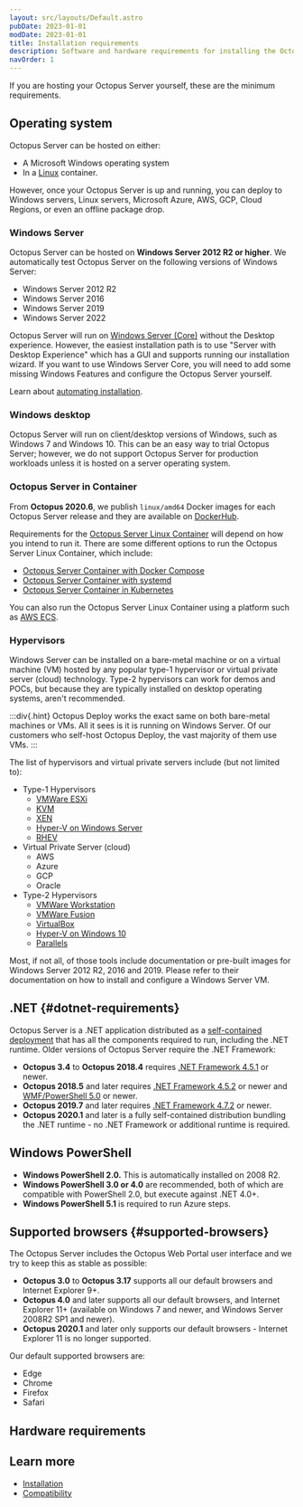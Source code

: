 ```yaml
---
layout: src/layouts/Default.astro
pubDate: 2023-01-01
modDate: 2023-01-01
title: Installation requirements
description: Software and hardware requirements for installing the Octopus Server.
navOrder: 1
---
```


If you are hosting your Octopus Server yourself, these are the minimum requirements.

## Operating system

Octopus Server can be hosted on either:
- A Microsoft Windows operating system
- In a [Linux](/docs/installation/octopus-server-linux-container) container.

However, once your Octopus Server is up and running, you can deploy to Windows servers, Linux servers, Microsoft Azure, AWS, GCP, Cloud Regions, or even an offline package drop.

### Windows Server

Octopus Server can be hosted on **Windows Server 2012 R2 or higher**. We automatically test Octopus Server on the following versions of Windows Server:

- Windows Server 2012 R2
- Windows Server 2016
- Windows Server 2019
- Windows Server 2022

Octopus Server will run on [Windows Server (Core)](https://docs.microsoft.com/en-us/windows-server/administration/server-core/what-is-server-core) without the Desktop experience. However, the easiest installation path is to use "Server with Desktop Experience" which has a GUI and supports running our installation wizard. If you want to use Windows Server Core, you will need to add some missing Windows Features and configure the Octopus Server yourself.

Learn about [automating installation](/docs/installation/automating-installation).

### Windows desktop

Octopus Server will run on client/desktop versions of Windows, such as Windows 7 and Windows 10. This can be an easy way to trial Octopus Server; however, we do not support Octopus Server for production workloads unless it is hosted on a server operating system.

### Octopus Server in Container

From **Octopus 2020.6**, we publish `linux/amd64` Docker images for each Octopus Server release and they are available on [DockerHub](https://hub.docker.com/r/octopusdeploy/).

Requirements for the [Octopus Server Linux Container](/docs/installation/octopus-server-linux-container) will depend on how you intend to run it. There are some different options to run the Octopus Server Linux Container, which include:

- [Octopus Server Container with Docker Compose](/docs/installation/octopus-server-linux-container/docker-compose-linux)
- [Octopus Server Container with systemd](/docs/installation/octopus-server-linux-container/systemd-service-definition)
- [Octopus Server Container in Kubernetes](/docs/installation/octopus-server-linux-container/octopus-in-kubernetes)

You can also run the Octopus Server Linux Container using a platform such as [AWS ECS](https://docs.aws.amazon.com/AmazonECS/latest/developerguide/Welcome.html).

<Sql />

### Hypervisors

Windows Server can be installed on a bare-metal machine or on a virtual machine (VM) hosted by any popular type-1 hypervisor or virtual private server (cloud) technology.  Type-2 hypervisors can work for demos and POCs, but because they are typically installed on desktop operating systems, aren't recommended.  

:::div{.hint}
Octopus Deploy works the exact same on both bare-metal machines or VMs.  All it sees is it is running on Windows Server.  Of our customers who self-host Octopus Deploy, the vast majority of them use VMs.
:::

The list of hypervisors and virtual private servers include (but not limited to):

- Type-1 Hypervisors
    - [VMWare ESXi](https://www.vmware.com/products/esxi-and-esx.html)
    - [KVM](http://www.linux-kvm.org/page/Main_Page)
    - [XEN](https://xenproject.org/)
    - [Hyper-V on Windows Server](https://docs.microsoft.com/en-us/windows-server/virtualization/hyper-v/hyper-v-on-windows-server)
    - [RHEV](https://www.redhat.com/en/technologies/virtualization/enterprise-virtualization)
- Virtual Private Server (cloud)
    - AWS
    - Azure
    - GCP
    - Oracle
- Type-2 Hypervisors
    - [VMWare Workstation](https://www.vmware.com/products/workstation-pro.html)
    - [VMWare Fusion](https://www.vmware.com/products/fusion.html)
    - [VirtualBox](https://www.virtualbox.org/)
    - [Hyper-V on Windows 10](https://docs.microsoft.com/en-us/virtualization/hyper-v-on-windows/)
    - [Parallels](https://www.parallels.com/)

Most, if not all, of those tools include documentation or pre-built images for Windows Server 2012 R2, 2016 and 2019.  Please refer to their documentation on how to install and configure a Windows Server VM.  

## .NET \{#dotnet-requirements}

Octopus Server is a .NET application distributed as a [self-contained deployment](https://docs.microsoft.com/en-us/dotnet/core/deploying/#publish-self-contained) that has all the components required to run, including the .NET runtime. Older versions of Octopus Server require the .NET Framework:

- **Octopus 3.4** to **Octopus 2018.4** requires [.NET Framework 4.5.1](https://www.microsoft.com/en-au/download/details.aspx?id=40773) or newer.
- **Octopus 2018.5** and later requires [.NET Framework 4.5.2](https://www.microsoft.com/en-au/download/details.aspx?id=42642) or newer and [WMF/PowerShell 5.0](https://www.microsoft.com/en-us/download/details.aspx?id=50395) or newer.
- **Octopus 2019.7** and later requires [.NET Framework 4.7.2](https://go.microsoft.com/fwlink/?LinkID=863265) or newer.
- **Octopus 2020.1** and later is a fully self-contained distribution bundling the .NET runtime - no .NET Framework or additional runtime is required.

## Windows PowerShell

- **Windows PowerShell 2.0.** This is automatically installed on 2008 R2.
- **Windows PowerShell 3.0 or 4.0** are recommended, both of which are compatible with PowerShell 2.0, but execute against .NET 4.0+.
- **Windows PowerShell 5.1** is required to run Azure steps.

## Supported browsers \{#supported-browsers}

The Octopus Server includes the Octopus Web Portal user interface and we try to keep this as stable as possible:

- **Octopus 3.0** to **Octopus 3.17** supports all our default browsers and Internet Explorer 9+.
- **Octopus 4.0** and later supports all our default browsers, and Internet Explorer 11+ (available on Windows 7 and newer, and Windows Server 2008R2 SP1 and newer).
- **Octopus 2020.1** and later only supports our default browsers - Internet Explorer 11 is no longer supported.

Our default supported browsers are:

- Edge
- Chrome
- Firefox
- Safari

## Hardware requirements

<MinimumRequirements />

## Learn more

- [Installation](/docs/installation)
- [Compatibility](/docs/support/compatibility)
